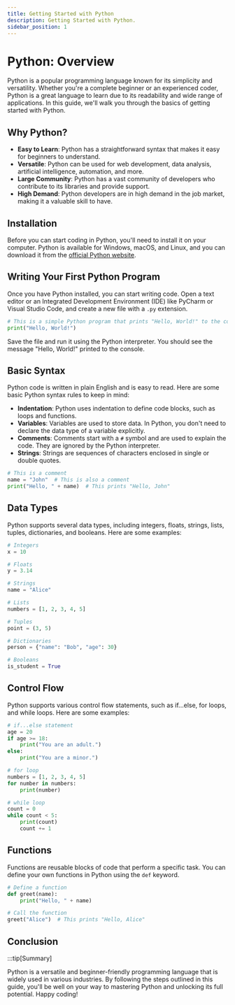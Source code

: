 ```yaml
---
title: Getting Started with Python
description: Getting Started with Python.
sidebar_position: 1
---
```


# Python: Overview

Python is a popular programming language known for its simplicity and versatility. Whether you're a complete beginner or an experienced coder, Python is a great language to learn due to its readability and wide range of applications. In this guide, we'll walk you through the basics of getting started with Python.

## Why Python?

- **Easy to Learn**: Python has a straightforward syntax that makes it easy for beginners to understand.
- **Versatile**: Python can be used for web development, data analysis, artificial intelligence, automation, and more.
- **Large Community**: Python has a vast community of developers who contribute to its libraries and provide support.
- **High Demand**: Python developers are in high demand in the job market, making it a valuable skill to have.

## Installation

Before you can start coding in Python, you'll need to install it on your computer. Python is available for Windows, macOS, and Linux, and you can download it from the [official Python website](https://www.python.org/).

## Writing Your First Python Program

Once you have Python installed, you can start writing code. Open a text editor or an Integrated Development Environment (IDE) like PyCharm or Visual Studio Code, and create a new file with a `.py` extension.

```py
# This is a simple Python program that prints "Hello, World!" to the console.
print("Hello, World!")
```

Save the file and run it using the Python interpreter. You should see the message "Hello, World!" printed to the console.

## Basic Syntax

Python code is written in plain English and is easy to read. Here are some basic Python syntax rules to keep in mind:

- **Indentation**: Python uses indentation to define code blocks, such as loops and functions.
- **Variables**: Variables are used to store data. In Python, you don't need to declare the data type of a variable explicitly.
- **Comments**: Comments start with a `#` symbol and are used to explain the code. They are ignored by the Python interpreter.
- **Strings**: Strings are sequences of characters enclosed in single or double quotes.

```py
# This is a comment
name = "John"  # This is also a comment
print("Hello, " + name)  # This prints "Hello, John"
```

## Data Types

Python supports several data types, including integers, floats, strings, lists, tuples, dictionaries, and booleans. Here are some examples:

```py
# Integers
x = 10

# Floats
y = 3.14

# Strings
name = "Alice"

# Lists
numbers = [1, 2, 3, 4, 5]

# Tuples
point = (3, 5)

# Dictionaries
person = {"name": "Bob", "age": 30}

# Booleans
is_student = True
```

## Control Flow

Python supports various control flow statements, such as if...else, for loops, and while loops. Here are some examples:

```py
# if...else statement
age = 20
if age >= 18:
    print("You are an adult.")
else:
    print("You are a minor.")

# for loop
numbers = [1, 2, 3, 4, 5]
for number in numbers:
    print(number)

# while loop
count = 0
while count < 5:
    print(count)
    count += 1
```

## Functions

Functions are reusable blocks of code that perform a specific task. You can define your own functions in Python using the `def` keyword.

```py
# Define a function
def greet(name):
    print("Hello, " + name)

# Call the function
greet("Alice")  # This prints "Hello, Alice"
```

## Conclusion

:::tip[Summary]

Python is a versatile and beginner-friendly programming language that is widely used in various industries. By following the steps outlined in this guide, you'll be well on your way to mastering Python and unlocking its full potential. Happy coding!